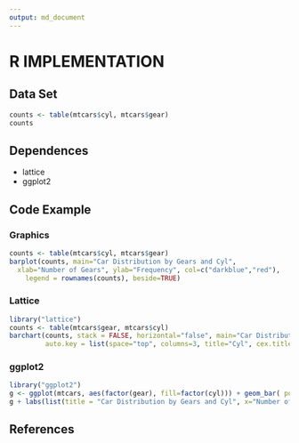 ```yaml
---
output: md_document
---
```


# R IMPLEMENTATION


## Data Set

```r
counts <- table(mtcars$cyl, mtcars$gear)
counts
```


## Dependences

* lattice
* ggplot2


## Code Example


### Graphics

```r
counts <- table(mtcars$cyl, mtcars$gear)
barplot(counts, main="Car Distribution by Gears and Cyl",
  xlab="Number of Gears", ylab="Frequency", col=c("darkblue","red"),
 	legend = rownames(counts), beside=TRUE)

```


### Lattice

```r
library("lattice")
counts <- table(mtcars$gear, mtcars$cyl)
barchart(counts, stack = FALSE, horizontal="false", main="Car Distribution by Gears and Cyl",     xlab="Number of Gears", ylab="Frequency",
         auto.key = list(space="top", columns=3, title="Cyl", cex.title=1))

```


### ggplot2

```r
library("ggplot2")
g <- ggplot(mtcars, aes(factor(gear), fill=factor(cyl))) + geom_bar( position = "dodge")
g + labs(list(title = "Car Distribution by Gears and Cyl", x="Number of Gears", y="Frequency"))

```


## References